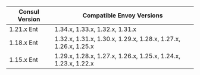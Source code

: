 | Consul Version | Compatible Envoy Versions                                                          |
| -------------- | -----------------------------------------------------------------------------------|
| 1.21.x Ent     | 1.34.x, 1.33.x, 1.32.x, 1.31.x                                                     |
| 1.18.x Ent     | 1.32.x, 1.31.x, 1.30.x, 1.29.x, 1.28.x, 1.27.x, 1.26.x, 1.25.x                                             |
| 1.15.x Ent     | 1.29.x, 1.28.x, 1.27.x, 1.26.x, 1.25.x, 1.24.x, 1.23.x, 1.22.x                     |
